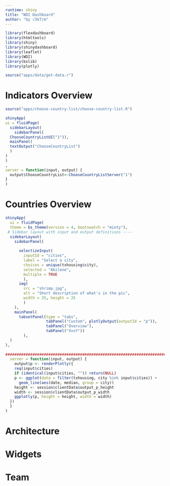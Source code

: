 ```yaml
---
runtime: shiny
title: "WDI Dashboard"
author: "by √3kT/m"
---
```


```r
library(flexdashboard)
library(htmltools)
library(shiny)
library(shinydashboard)
library(leaflet)
library(WDI)
library(bslib)
library(plotly)
```

```r
source("apps/data/get-data.r")
```

Indicators Overview 
===================================== 
```r
source("apps/choose-country-list/choose-country-list.R")

shinyApp(
ui = fluidPage(
  sidebarLayout(
    sidebarPanel(
  ChooseCountryListUI("1")),
  mainPanel(
  textOutput("ChooseCountryList")
  )
)
)
,
server = function(input, output) {
  output$ChooseCountryList<-ChooseCountryListServer("1")
}
)
```

   
Countries Overview 
=====================================  

```r
shinyApp(
  ui = fluidPage(
  theme = bs_theme(version = 4, bootswatch = "minty"),
 # Sidebar layout with input and output definitions ----
  sidebarLayout(
    sidebarPanel(
    
      selectizeInput(
        inputId = "cities", 
        label = "Select a city", 
        choices = unique(txhousing$city), 
        selected = "Abilene",
        multiple = TRUE
        ),
      img(
        src = "shrimp.jpg",
        alt = "Short description of what's in the pic",
        width = 25, height = 25
        )
    ),
    mainPanel(
      tabsetPanel(type = "tabs",
                  tabPanel("Custom", plotlyOutput(outputId = "p")),
                  tabPanel("Overview"),
                  tabPanel("XvsY"))
        ),
  )
),
  
##########################################################################
  server = function(input, output) {
    output$p <- renderPlotly({
    req(input$cities)
    if (identical(input$cities, "")) return(NULL)
    p <- ggplot(data = filter(txhousing, city %in% input$cities)) + 
      geom_line(aes(date, median, group = city))
    height <- session$clientData$output_p_height
    width <- session$clientData$output_p_width
    ggplotly(p, height = height, width = width)
  })
  }
)
```

Architecture {data-navmenu="Making"}
=====================================  


Widgets {data-navmenu="Making"}
=====================================  


Team
=====================================     
